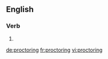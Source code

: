 ==English==

===Verb===
{{head|en}}

# {{present participle of|proctor|lang=en}}

[[de:proctoring]]
[[fr:proctoring]]
[[vi:proctoring]]
